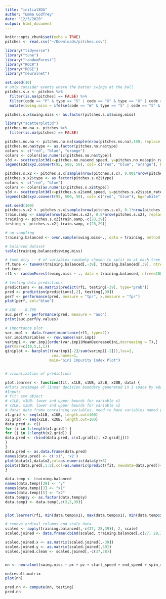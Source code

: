 ```yaml
---
title: "initialEDA"
author: "Emma Godfrey"
date: "12/3/2020"
output: html_document
---
```


```r
knitr::opts_chunk$set(echo = TRUE)
pitches <- read.csv("~/Downloads/pitches.csv")
```

```r
library("tidyverse")
library("tune")
library("randomForest")
library("ROCR")
library("ROSE")
library("neuralnet")
```

```r
set.seed(10)
# only consider events where the batter swings at the ball
pitches.s.x <- pitches %>% 
  filter(is.na(pitches) == FALSE) %>% 
  filter(code == "F" & type == "S" | code == "X" & type == "X" | code == "W" & type == "S" | code == "S" & type == "S") %>%
  mutate(swing.miss = ifelse(code == "W" & type == "S" | code == "S" & type == "S", 1,0))

pitches.s.x$swing.miss <- as.factor(pitches.s.x$swing.miss)
```

```r
library("scatterplot3d")
pitches.no.na <- pitches %>% 
  filter(is.na(pitches) == FALSE)

pitches.no.na <- pitches.no.na[sample(nrow(pitches.no.na),100, replace = FALSE),]
pitches.no.na$type <- as.factor(pitches.no.na$type)
colors <- c("red", "blue", "orange")
colors <- colors[as.numeric(pitches.no.na$type)]
s3d <- scatterplot3d(x=pitches.no.na$end_speed, y=pitches.no.na$spin_rate, z= pitches.no.na$spin_dir, pch= 16, color = colors, main = "End speed, spin rate, and spin direction to predict pitch outcome", xlab = "Pitch End Speed (MPH)", zlab = "Spin Direction (degrees)", ylab = "Spin Rate (RPM)")
legend(s3d$xyz.convert(95, 500, 50), col= c("red", "blue", "orange"), bg="white", lty=c(1,1), lwd=2, yjust=0, legend = c("ball", "strike", "in play"), cex = 0.5)
```

```r
pitches.s.x2 <- pitches.s.x[sample(nrow(pitches.s.x), 0.001*nrow(pitches.s.x), replace = FALSE),]
pitches.s.x2$type <- as.factor(pitches.s.x2$type)
colors <- c("red", "blue")
colors <- colors[as.numeric(pitches.s.x2$type)]
s3d <- scatterplot3d(x=pitches.s.x2$end_speed, y=pitches.s.x2$spin_rate, z= pitches.s.x2$spin_dir, pch= 16, color = colors, main = "End speed, spin rate, and spin direction to predict pitch outcome", xlab = "Pitch End Speed (MPH)", zlab = "Spin Direction (degrees)", ylab = "Spin Rate (RPM)")
legend(s3d$xyz.convert(95, 500, 50), col= c("red", "blue"), bg="white", lty=c(1,1), lwd=2, yjust=0, legend = c("Swing and miss","Swing and hit"), cex = 0.5)
```


```r
set.seed(100)
pitches.s.x2 <- pitches.s.x[sample(nrow(pitches.s.x), 0.1*nrow(pitches.s.x), replace = FALSE),]
train.samp <- sample(nrow(pitches.s.x2), 0.8*nrow(pitches.s.x2), replace = FALSE)
training <- pitches.s.x2[train.samp,-c(28,29)]
testing <- pitches.s.x2[-train.samp,-c(28,29)]
```

```r
# up-sampling
training.balanced <- ovun.sample(swing.miss~., data = training, method = "over")$data

# balanced dataset 
table(training.balanced$swing.miss)

# tune mtry -- # of variables randomly chosen to split on at each tree
rf.tune <- tuneRF(training.balanced[,-39], training.balanced[,39], ntreeTry = 50, plot = TRUE)
rf.tune
rf1 <- randomForest(swing.miss ~ ., data = training.balanced, ntree=200, mtry=3)

# testing data predictions 
predictions <- as.matrix(predict(rf1, testing[-39], type="prob"))
pred <- prediction(predictions[,2], testing[,39])
perf <- performance(pred, measure = "tpr", x.measure = "fpr")
plot(perf, col="blue")

# AUC -- 0.759
auc.perf <- performance(pred, measure = "auc")
print(auc.perf@y.values)

# importance plot 
var.imp1 <- data.frame(importance(rf1, type=2))
var.imp1$Variables <- row.names(var.imp1)
varimp1 <- var.imp1[order(var.imp1$MeanDecreaseGini,decreasing = T),]
par(mar=c(10,5,1,1)) 
giniplot <- barplot(t(varimp1[-2]/sum(varimp1[-2])),las=2,
                     cex.names=1,
                    main="Gini Impurity Index Plot")


# visualization of predictions

plot.learner <- function(fit, x1LB, x1UB, x2LB, x2UB, data) {
#Plots preimage of linear decision boundary generated in 3 space by added basis function
#Inputs
# fit: svm object
# x1LB, x1UB: lower and upper bounds for variable x1
# x2LB, x2UB: lower and upper bounds for variable x2
# data: data frame containing variables, need to have variables named y, x1 and x2
x1.grid <- seq(x1LB, x1UB, length.out=100)
x2.grid <- seq(x2LB, x2UB, length.out=100)
data.pred <- c()
for (i in 1:length(x1.grid)) {
for (j in 1:length(x2.grid)) {
data.pred <- rbind(data.pred, c(x1.grid[i], x2.grid[j]))
}
}
data.pred <- as.data.frame(data.pred)
names(data.pred) <- c('x1', 'x2')
plot(data$x1,data$x2,col=as.numeric(data$y)+8)
points(data.pred[,1:2],col=as.numeric(predict(fit, newdata=data.pred))+2, cex=.2)
}

data.temp <- training.balanced
names(data.temp)[39] <- "y"
names(data.temp)[3] <- "x1"
names(data.temp)[5] <- "x2"
data.temp$y <- as.factor(data.temp$y)
data.temp1 <- data.temp[,c(3,5,39)]


plot.learner(rf1, min(data.temp$x1), max(data.temp$x1), min(data.temp$x2), max(data.temp$x2), data.temp1)
```


```r
# remove ordinal columns and scale data 
scaled <- apply(training.balanced[,-c(27, 28,39)], 2, scale)
scaled.joined <- data.frame(cbind(scaled, training.balanced[,c(27, 28,39)]))

scaled.joined.x <- as.matrix(scaled.joined[,-39])
scaled.joined.y <- as.matrix(scaled.joined[,39])
scaled.joined.clean <- scaled.joined[,-c(37,38)]


nn <- neuralnet(swing.miss ~ px + pz + start_speed + end_speed + spin_rate + spin_dir + break_angle + break_length, data = scaled.joined.clean[1:5000,], hidden=c(2,1), linear.output=FALSE, threshold=0.01)

nn$result.matrix
plot(nn)

pred.nn <- compute(nn, testing)
pred.nn
```

